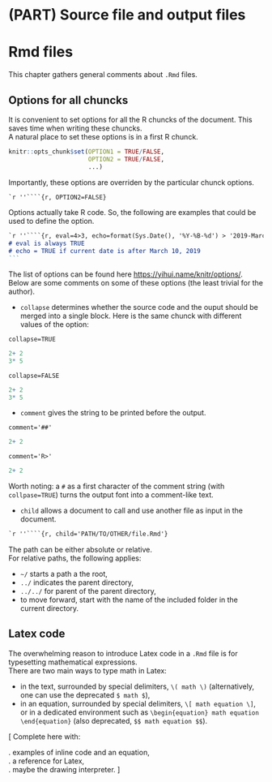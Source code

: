 # (PART) Source file and output files {-}

# Rmd files {#rmd}

This chapter gathers general comments about `.Rmd` files.

## Options for all chuncks

It is convenient to set options for all the R chuncks of the document. This saves time when writing these chuncks.   
A natural place to set these options is in a first R chunck.


```r
knitr::opts_chunk$set(OPTION1 = TRUE/FALSE,
                      OPTION2 = TRUE/FALSE,
                      ...)
```


Importantly, these options are overriden by the particular chunck options.

````markdown
`r ''````{r, OPTION2=FALSE}
````




Options actually take R code. So, the following are examples that could be used to define the option.


````markdown
`r ''````{r, eval=4>3, echo=format(Sys.Date(), '%Y-%B-%d') > '2019-March-10'}
# eval is always TRUE
# echo = TRUE if current date is after March 10, 2019
```
````

The list of options can be found here [https://yihui.name/knitr/options/](https://yihui.name/knitr/options/). Below are some comments on some of these options (the least trivial for the author).

- `collapse` determines whether the source code and the ouput should be merged into a single block.
Here is the same chunck with different values of the option:

`collapse=TRUE`

```r
2+ 2
3* 5
```

`collapse=FALSE`
    
```r
2+ 2
3* 5
```

- `comment` gives the string to be printed before the output.

`comment='##'`

```r
2+ 2
```

`comment='R>'`
    
```r
2+ 2
```

Worth noting: a `#` as a first character of the comment string (with `collpase=TRUE`) turns the output font into a comment-like text.

- `child` allows a document to call and use another file as input in the document.

````markdown
`r ''````{r, child='PATH/TO/OTHER/file.Rmd'}
````

The path can be either absolute or relative.  
For relative paths, the following applies:  

  - `~/` starts a path a the root,
  - `../` indicates the parent directory,
  - `../../` for parent of the parent directory,
  - to move forward, start with the name of the included folder in the current directory.



## Latex code

The overwhelming reason to introduce Latex code in a `.Rmd` file is for typesetting mathematical expressions.  
There are two main ways to type math in Latex:   

  - in the text, surrounded by special delimiters, `\( math \)` (alternatively, one can use the deprecated `$ math $`),
  - in an equation, surrounded by special delimiters, `\[ math equation \]`, or in a dedicated environment such as `\begin{equation} math equation \end{equation}` (also deprecated, `$$ math equation $$`).

[
Complete here with:  

  . examples of inline code and an equation,  
  . a reference for Latex,  
  . maybe the drawing interpreter.
]





